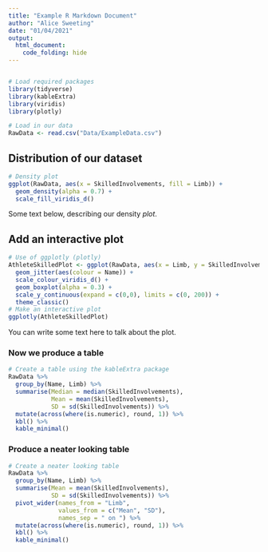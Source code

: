 ```yaml
---
title: "Example R Markdown Document"
author: "Alice Sweeting"
date: "01/04/2021"
output: 
  html_document:
    code_folding: hide
---
```


```r
```

```r
# Load required packages
library(tidyverse)
library(kableExtra)
library(viridis)
library(plotly)

# Load in our data
RawData <- read.csv("Data/ExampleData.csv")
```

## Distribution of our dataset

```r
# Density plot
ggplot(RawData, aes(x = SkilledInvolvements, fill = Limb)) +
  geom_density(alpha = 0.7) +
  scale_fill_viridis_d()
```

Some text below, describing our density *plot*.

## Add an interactive plot

```r
# Use of ggplotly (plotly)
AthleteSkilledPlot <- ggplot(RawData, aes(x = Limb, y = SkilledInvolvements)) +
  geom_jitter(aes(colour = Name)) +
  scale_colour_viridis_d() +
  geom_boxplot(alpha = 0.3) +
  scale_y_continuous(expand = c(0,0), limits = c(0, 200)) +
  theme_classic()
# Make an interactive plot
ggplotly(AthleteSkilledPlot)
```

You can write some text here to talk about the plot.


### Now we produce a table 

```r
# Create a table using the kableExtra package
RawData %>% 
  group_by(Name, Limb) %>% 
  summarise(Median = median(SkilledInvolvements), 
            Mean = mean(SkilledInvolvements), 
            SD = sd(SkilledInvolvements)) %>% 
  mutate(across(where(is.numeric), round, 1)) %>% 
  kbl() %>% 
  kable_minimal()
```

### Produce a neater looking table
```r
# Create a neater looking table
RawData %>% 
  group_by(Name, Limb) %>% 
  summarise(Mean = mean(SkilledInvolvements), 
            SD = sd(SkilledInvolvements)) %>% 
  pivot_wider(names_from = "Limb", 
              values_from = c("Mean", "SD"), 
              names_sep = " on ") %>% 
  mutate(across(where(is.numeric), round, 1)) %>% 
  kbl() %>% 
  kable_minimal()
```

